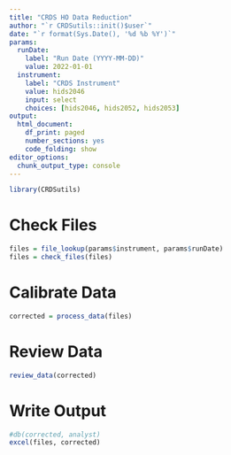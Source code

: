 ```yaml
---
title: "CRDS HO Data Reduction"
author: "`r CRDSutils::init()$user`"
date: "`r format(Sys.Date(), '%d %b %Y')`"
params:
  runDate:
    label: "Run Date (YYYY-MM-DD)"
    value: 2022-01-01
  instrument:
    label: "CRDS Instrument"
    value: hids2046
    input: select
    choices: [hids2046, hids2052, hids2053]
output:
  html_document: 
    df_print: paged
    number_sections: yes
    code_folding: show
editor_options:
  chunk_output_type: console
---
```


```r
library(CRDSutils)
```

# Check Files

```r
files = file_lookup(params$instrument, params$runDate)
files = check_files(files)
```

# Calibrate Data

```r
corrected = process_data(files)
```

# Review Data

```r
review_data(corrected)
```

# Write Output

```r
#db(corrected, analyst)
excel(files, corrected)
```
